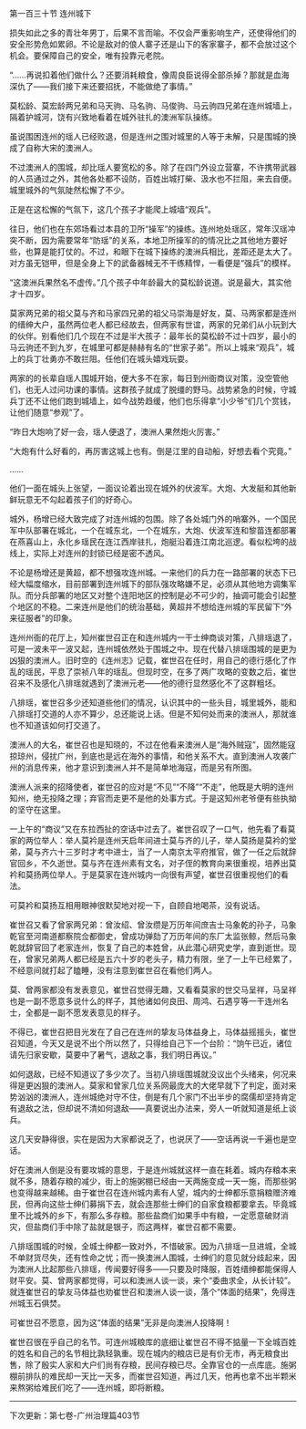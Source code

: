 

第一百三十节 连州城下

损失如此之多的青壮年男丁，后果不言而喻。不仅会严重影响生产，还使得他们的安全形势危如累卵。不论是敌对的俍人寨子还是山下的客家寨子，都不会放过这个机会。要保障自己的安全，唯有投靠元老院。

“……再说扣着他们做什么？还要消耗粮食，像周良臣说得全部杀掉？那就是血海深仇了――我们接下来还要招抚，不能做绝了事情。”

莫松龄、莫宏龄两兄弟和马天驹、马名驹、马俊驹、马云驹四兄弟在连州城墙上，隔着护城河，饶有兴致地看着在城外驻扎的澳洲军队操练。

虽说围困连州的瑶人已经败退，但是连州之围对城里的人等于未解，只是围城的换成了自称大宋的澳洲人。

不过澳洲人的围城，却比瑶人要宽松的多。除了在四门外设立营寨，不许携带武器的人员通过之外，其他各处都不设防，百姓出城打柴、汲水也不拦阻，来去自便。城里城外的气氛陡然松懈了不少。

正是在这松懈的气氛下，这几个孩子才能爬上城墙“观兵”。

往日，他们也在东郊场看过本县的卫所“操军”的操练。连州地处瑶区，常年汉瑶冲突不断，因为需要常年“防瑶”的关系，本地卫所操军的的情况比之其他地方要好些，也算是能打仗的。不过，和眼下在城下操练的澳洲兵相比，差距还是太大了。对方虽无铠甲，但是全身上下的武备器械无不干练精悍，一看便是“强兵”的模样。

“这澳洲兵果然名不虚传。”几个孩子中年龄最大的莫松龄说道。说是最大，其实他才十四岁。

莫家两兄弟的祖父莫与齐和马家四兄弟的祖父马崇海是好友，莫、马两家都是连州的缙绅大户，虽然两位老人都已经故去，但两家有世谊，两家的兄弟们从小玩到大的伙伴。别看他们几个现在不过是半大孩子：最年长的莫松龄不过十四岁，最小的马云驹还不到九岁，在城里可都是赫赫有名的“世家子弟”。所以上城来“观兵”，城上的兵丁壮勇亦不敢拦阻。任他们在城头嬉戏玩耍。

两家的的长辈自瑶人围城开始，便大多不在家，每日到州衙商议对策，没空管他们，也无人过问功课的事情。这群孩子就成了脱缰的野马。战势紧急的时候，守城兵丁还不让他们跑到城墙上，如今战势趋缓，他们也乐得拿“小少爷”们几个赏钱，让他们随意“参观”了。

“昨日大炮响了好一会，瑶人便退了，澳洲人果然炮火厉害。”

“大炮有什么好看的，再厉害这城上也有。倒是江里的自动船，好想去看个究竟。”

……

他们一面在城头上张望，一面议论着出现在城外的伏波军。大炮、大发艇和其他新鲜玩意无不勾起着孩子们的好奇心。

城外，杨增已经大致完成了对连州城的包围。除了各处城门外的哨寨外，一个国民军中队部署在城北，一个在城东北，一个在城东，大炮、伏波军连和黎苗连都部署在燕喜山上，永化乡瑶民在连江西岸驻扎，炮艇沿着连江南北巡逻。看似松垮的战线上，实际上对连州的封锁已经是密不透风。

不论是杨增还是黄超，都不想强攻连州城。一来他们的兵力在一路部署的状态下已经大幅度缩水，目前部署到连州城下的部队强攻略嫌不足，必须从其他地方调集军队。而分兵部署的地区又对整个连阳地区的控制是必不可少的，抽调可能会引起整个地区的不稳。二来连州是他们的统治基础，黄超并不想给连州城的军民留下“外来征服者”的印象。

连州州衙的花厅上，知州崔世召正在和连州城内一干士绅商谈对策，八排瑶退了，可是一波未平一波又起，连州城依然处于围城之中。现在代替八排瑶围城的是更为凶狠的澳洲人。旧时空的《连州志》记载，崔世召在任时，用自己的德行感化了作乱的瑶民，平息了崇祯八年的瑶乱。但现时空，在多了两广攻略的变数之后，崔世召来不及感化八排瑶就遇到了澳洲元老――他的德行显然感化不了这群粗坯。

八排瑶，崔世召多少还知道些他们的情况，认识其中的一些头目，城里城外，能和八排瑶打交道的人亦不算少，总还能说上话。但是不知何处而来的澳洲人，那就谁也不知道该如何打交道了。

澳洲人的大名，崔世召也是知晓的，不过在他看来澳洲人是“海外贼寇”，固然能寇掠琼州，侵扰广州，到底也是远在海外的事情，和他关系不大。直到澳洲人攻袭广州的消息传来，他才意识到澳洲人并不是简单地海寇，而是另有所图。

澳洲人派来的招降使者，崔世召的应对是“不见”“不降”“不走”，他既是大明的连州知州，绝无投降之理；弃官而走更不是他的处事方式。于是这知州老爷便有些执拗的坚守在这里。

一上午的“商议”又在东拉西扯的空话中过去了。崔世召叹了一口气，他先看了看莫家的两位举人：举人莫衿是连州天启年间进士莫与齐的儿子，举人莫扬是莫衿的堂弟，莫与齐六十三岁时才考中进士，当了一人南京太平府推官，做了一任之后就辞官回乡，不久逝世。莫与齐在连州素有文名，对子侄的教育向来很重视，培养出莫衿和莫扬两位举人。于是莫家在连州城内一向很有声望，崔世召很重视他们的看法。

可莫衿和莫扬互相用眼神很默契地对视一下，自顾自地喝茶，没有说话。

崔世召又看了曾家两兄弟：曾汝绍、曾汝缵是万历年间庶吉士马象乾的孙子，马象乾官至河南道都察院佥都御史，曾成功弹劾了万历年间的东厂太监张鲸，然后马象乾就辞官回了老家连州，恢复了自己的本姓曾，从此潜心研究史学，直到逝世。现在，曾家兄弟两人都已经是五六十岁的老头子，精力有限，坐了一上午已经累了，不经意间就打起了瞌睡，没有注意到崔世召在看他们两人。

莫、曾两家都没有发表意见，崔世召觉得无趣，又看看莫家的世交马呈祥，马呈祥也是一副不愿意多说什么的样子，其他诸如何良田、周鸿、石遇亨等一干连州名士，全都是一副不愿发表意见的样子。

不得已，崔世召把目光发在了自己在连州的挚友马体益身上，马体益摇摇头，崔世召知道，今天又是说不出个所以然了，只得给自己下一个台阶：“饷午已近，诸位请先归家安歇，莫要中了暑气，退敌之事，我们明日再议。”

如何退敌，已经不知道议了多少次了。当初八排瑶围城就没议出个头绪来，何况来得是更凶狠的澳洲人。莫家和曾家几位关系网最庞大的大佬早就下了判定，面对来势汹汹的澳洲人，连州城绝对守不住，倒是有几个家门不出半步的腐儒却坚持肯定有退敌之法，但却说不清如何退敌――真要说出办法来，旁人一听就知道是纸上谈兵。

这几天安静得很，实在是因为大家都说乏了，也说厌了――空话再说一千遍也是空话。

好在澳洲人倒是没有要攻城的意思，于是连州城就这样一直在耗着。城内存粮本来就不多，随着存粮的减少，街上的施粥棚已经由一天两施变成一天一施，而那些粥也变得越来越稀。由于崔世召在连州城内素有人望，城内的士绅都乐意捐粮赠济难民，但再向这些士绅们募捐下去，就会连那些士绅们的自家食粮都要拿去。毕竟城里不比城外的乡下，有那么多存粮。那些盐商们如果手中有粮，一定愿意破财消灾，但盐商们手中除了盐就是银子，而这两样，崔世召都不需要。

八排瑶围城的时候，全城士绅都一致对外，不惜破家。因为八排瑶一旦进城，全城不单财货尽失，还有性命之忧；而一换澳洲人围城，士绅们的意见就分歧起来，因为澳洲人比起那些八排瑶，传闻要好得多――只要及时降服，百姓缙绅都能保得人财平安。莫、曾两家都觉得，可以和澳洲人谈一谈，来个“委曲求全，从长计较”。就连崔世召的挚友马体益也劝崔世召和澳洲人谈一谈，落个“体面的结果”，免得连州城玉石俱焚。

可崔世召不愿意，因为这“体面的结果”无非是向澳洲人投降啊！

崔世召很在乎自己的名节。可连州城粮库的底细让崔世召不得不掂量一下全城百姓的姓名和自己的名节相比孰轻孰重。现在城内的粮店已是有价无市，再无粮食出售，除了殷实人家和大户们尚有存粮，民间存粮已尽。全靠官仓的一点库底。施粥棚前排队的难民却一天比一天多，而崔世召知道，再过几天，他再也拿不出半颗米来熬粥给难民们吃了――连州城，即将断粮。

---------------------------------

下次更新：第七卷-广州治理篇403节

